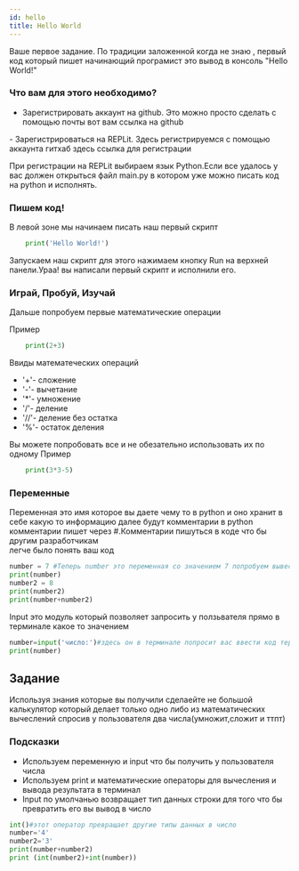 ```yaml
---
id: hello
title: Hello World
---
```


Ваше первое задание. По традиции заложенной когда не знаю ,
первый код который пишет начинающий програмист это вывод в консоль "Hello World!"

### Что вам для этого необходимо?
- Зарегистрировать аккаунт на github.
Это можно просто сделать с помощью почты вот вам ссылка на github 
<Link
  title="Github"
  href="https://github.com/"
/>
- Зарегистрироваться на REPLit.
Здесь регистрируемся с помощью аккаунта гитхаб здесь ссылка для регистрации
<Link
    title="REPLit"
    href="https://repl.it/"
/>

При регистрации на REPLit выбираем язык Python.Если все удалось у вас должен открыться файл main.py в
котором уже можно писать код на python и исполнять.

### Пишем код!
В левой зоне мы начинаем писать наш первый скрипт

```python
    print('Hello World!')
```
Запускаем наш скрипт для этого нажимаем кнопку Run на верхней панели.Ураа! вы написали первый скрипт и исполнили его.

### Играй, Пробуй, Изучай

Дальше попробуем первые математические операции

Пример
```python
    print(2+3)
```
Ввиды математеческих операций
- '+'- сложение
- '-'- вычетание
- '*'- умножение
- '/'- деление
- '//'- деление без остатка
- '%'- остаток деления

Вы можете попробовать все и не обезательно использовать их по одному
Пример
```python
    print(3*3-5)
```
### Переменные 
Переменная это имя которое вы даете чему то в python и оно хранит в себе какую то информацию
далее будут комментарии в python  комментарии пишет через #.Комментарии  пишуться в коде что бы другим разработчикам  
легче было понять ваш код

```python
number = 7 #Теперь number это переменная со значением 7 попробуем вывести его в консоль
print(number)
number2 = 8
print(number2)
print(number+number2)
```
Input  это модуль который позволяет запросить у ползьвателя прямо в терминале какое то значением
```python
number=input('число:')#здесь он в терминале попросит вас ввести код терминал это окно с права вам нужно будет вписать туда число
print(number)   
```
## Задание
Используя знания которые вы получили сделаейте не большой калькулятор который делает 
только одно либо из математических вычеслений спросив у пользователя два числа(умножит,сложит и ттпт)

### Подсказки
- Используем переменную и input что бы получить у пользователя числа
- Используем print и математические операторы для вычесления и вывода результата в терминал
- Input по умолчанью возвращает тип данных строки для того что бы превратить его вы вывод в число
```python
int()#этот оператор превращает другие типы данных в число
number='4'
number2='3'
print(number+number2)
print (int(number2)+int(number))
```







